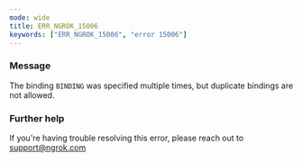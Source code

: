```yaml
---
mode: wide
title: ERR_NGROK_15006
keywords: ["ERR_NGROK_15006", "error 15006"]
---
```


### Message

The binding `BINDING` was specified multiple times, but duplicate bindings are not allowed.

### Further help

If you're having trouble resolving this error, please reach out to [support@ngrok.com](mailto:support@ngrok.com?subject=Help%20with%20ERR_NGROK_15006)
